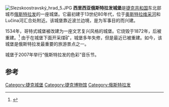 [[File:Slezskoostravský_hrad_5.JPG|right]]
'''西里西亚俄斯特拉发城堡'''是[[捷克共和国|捷克共和国]]东北部城市[[俄斯特拉发|俄斯特拉发]]的一座城堡。它最初建于13世纪80年代，位于[[奥斯特拉维采河|奥斯特拉维采河]]和Lučina河汇合处附近。该城堡靠近波兰边境，是为军事目的而兴建。

1534年，哥特式城堡被改建为一座文艺复兴风格的城堡。它烧毁于1872年，后被重建。<ref>{{Cite web |url=http://www.ostrava.cz/jahia/Jahia/lang/en/ostrava/turista/turisticke-atraktivity/slezskoostravsky-hrad |title=Ostrava.cz |accessdate=2016-12-24 |archive-date=2012-09-05 |archive-url=https://archive.is/20120905172857/http://www.ostrava.cz/jahia/Jahia/lang/en/ostrava/turista/turisticke-atraktivity/slezskoostravsky-hrad |dead-url=yes }}</ref> 由于在城堡下面开采煤矿，城堡多年失修，但是最近已被重建。如今，该城堡是俄斯特拉发最重要的旅游景点之一。 

城堡于2007年举行“俄斯特拉发的色彩”音乐节。

==参考==
{{reflist}}

{{coord|49|49|50|N|18|18|00|E|type:landmark|display=title}}

{{DEFAULTSORT:Slezskoostravský hrad}}
[[Category:捷克城堡|Category:捷克城堡]]
[[Category:捷克博物馆|Category:捷克博物馆]]
[[Category:俄斯特拉发|Category:俄斯特拉发]]